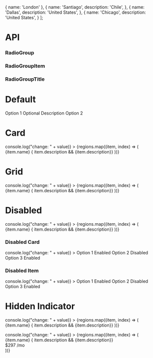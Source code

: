 

  {
    name: 'London'
  },
  {
    name: 'Santiago',
    description: 'Chile',
  },
  {
    name: 'Dallas',
    description: 'United States',
  },
  {
    name: 'Chicago',
    description: 'United States',
  }
];


<Meta title="RadioGroup" component={RadioGroup} />

# API

### RadioGroup
<Props of={RadioGroup} />

### RadioGroupItem
<Props of={RadioGroupItem} />

### RadioGroupTitle
<Props of={RadioGroupTitle} />

# Default

<Preview>
  <Story name="Default">
     <RadioGroup 
    defaultValue="option-1"
  >
   <RadioGroupItem id="option-1" value="option-1">
     <RadioGroupTitle htmlFor="option-1">
       Option 1
      </RadioGroupTitle> 
      <RadioGroupDescription> Optional Description </RadioGroupDescription>
   </RadioGroupItem>  
  <RadioGroupItem id="option-1" value="option-2">
      <RadioGroupTitle htmlFor="option-2">
        Option 2
        </RadioGroupTitle>  
    </RadioGroupItem>  
  </RadioGroup>
  </Story>
</Preview>

# Card

<Preview>
  <Story name="Card">
    <form action="">
      <RadioGroup
      name="r-card"   
      defaultValue="London"
      variant="card"
      onValueChange={(value) => console.log("change: " + value)}
      >
      {regions.map((item, index) => (
          <RadioGroupItem value={item.name} key={index} id={item.name}>
            <RadioGroupTitle htmlFor={item.name}>{item.name}</RadioGroupTitle>
            { item.description && <RadioGroupDescription>{item.description}</RadioGroupDescription>}
          </RadioGroupItem>
      ))} 
      </RadioGroup>
    </form>
  </Story>
</Preview>

# Grid

<Preview>
    <Story name="Grid">
      <form action="">
      <RadioGroup
      name="r-grid"
      defaultValue="London"
      variant="card"
      display="grid"
      onValueChange={(value) => console.log("change: " + value)}
      >
        {regions.map((item, index) => (
          <RadioGroupItem value={item.name} key={index}>
            <RadioGroupTitle>{item.name}</RadioGroupTitle>
            { item.description && <RadioGroupDescription>{item.description}</RadioGroupDescription>}
          </RadioGroupItem>
      ))}
      </RadioGroup>
      </form>
    </Story>
  
</Preview>


# Disabled

<Preview>
  <Story name="Disabled">
    <RadioGroup 
    name="r-disabled"
    defaultValue="London"
    disabled={true} 
    onValueChange={(value) => console.log("change: " + value)}
    >
      {regions.map((item, index) => (
        <RadioGroupItem value={item.name} key={index}>
          <RadioGroupTitle>{item.name}</RadioGroupTitle> 
          { item.description && <RadioGroupDescription>{item.description}</RadioGroupDescription>}
        </RadioGroupItem>   
    ))}
    </RadioGroup>
    <h3 className="my-6 font-bold">Disabled Card</h3>
    <RadioGroup 
    variant="card"
    name="r-disabled"
    defaultValue="London"
    disabled={true} 
    onValueChange={(value) => console.log("change: " + value)}
    >
       <RadioGroupItem value='option-1'>
          <RadioGroupTitle> Option 1 </RadioGroupTitle> 
          <RadioGroupDescription> Enabled </RadioGroupDescription>
        </RadioGroupItem>   
       <RadioGroupItem value='option-2'>
          <RadioGroupTitle> Option 2 </RadioGroupTitle> 
          <RadioGroupDescription> Disabled </RadioGroupDescription>
        </RadioGroupItem>   
       <RadioGroupItem value='option-3'>
          <RadioGroupTitle> Option 3 </RadioGroupTitle> 
          <RadioGroupDescription> Enabled </RadioGroupDescription>
        </RadioGroupItem>   
    </RadioGroup>
    <h3 className="my-6 font-bold">Disabled Item</h3>
    <RadioGroup 
    name="r-disabled"
    defaultValue="London"
    onValueChange={(value) => console.log("change: " + value)}
    >
       <RadioGroupItem value='option-1'>
          <RadioGroupTitle> Option 1 </RadioGroupTitle> 
          <RadioGroupDescription> Enabled </RadioGroupDescription>
        </RadioGroupItem>   
       <RadioGroupItem value='option-2' disabled={true}>
          <RadioGroupTitle> Option 2 </RadioGroupTitle> 
          <RadioGroupDescription> Disabled </RadioGroupDescription>
        </RadioGroupItem>   
       <RadioGroupItem value='option-3'>
          <RadioGroupTitle> Option 3 </RadioGroupTitle> 
          <RadioGroupDescription> Enabled </RadioGroupDescription>
        </RadioGroupItem>   
    </RadioGroup>
  </Story>
</Preview>

# Hidden Indicator

<Preview>
  <Story name="Hidden Indicator">
    <form action="">
      <RadioGroup
      name="r-hidden-indicator"
      defaultValue="London"
      variant="card"
      showIndicator={false}
      onValueChange={(value) => console.log("change: " + value)}
      >
      {regions.map((item, index) => (
          <RadioGroupItem value={item.name} key={index}>
            <RadioGroupTitle>{item.name}</RadioGroupTitle>
            { item.description && <RadioGroupDescription>{item.description}</RadioGroupDescription>}
          </RadioGroupItem>
      ))}
      </RadioGroup>
    </form>
  </Story>
</Preview>

<Preview>
  <Story name="Multiple labels">
    <form action="">
      <RadioGroup
      name="r-hidden-indicator"
      defaultValue="London"
      variant="card"
      showIndicator={false}
      onValueChange={(value) => console.log("change: " + value)}
      >
      {regions.map((item, index) => (
          <RadioGroupItem value={item.name} key={index} id={item.name}>
            <div className="flex justify-between">
              <div>
                <RadioGroupTitle htmlFor={item.name}>{item.name}</RadioGroupTitle>
                { item.description && <RadioGroupDescription>{item.description}</RadioGroupDescription>}
              </div>
              <div>
                <RadioGroupTitle asLabel={false}>$297</RadioGroupTitle>
                 <RadioGroupDescription>/mo</RadioGroupDescription>
              </div>
            </div>
          </RadioGroupItem>
      ))}
      </RadioGroup>
    </form>
  </Story>
</Preview>